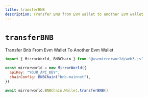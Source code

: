 ```yaml
---
title: transferBNB
description: Transfer BNB from EVM wallet to another EVM wallet
---
```


# `transferBNB`

Transfer Bnb From Evm Wallet To Another Evm Wallet

```js
import { MirrorWorld, BNBChain } from "@usemirrorworld/web3.js"

const mirrorworld = new MirrorWorld({
  apiKey: "YOUR_API_KEY",
  chainConfig: BNBChain("bnb-mainnet"),
})

await mirrorworld.BNBChain.Wallet.transferBNB()
```
